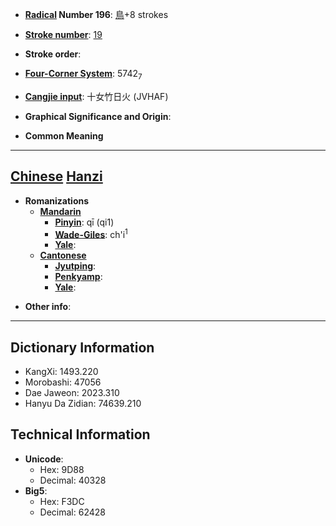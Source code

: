 * '''[[Wiktionary:Chinese radical index| Radical]] Number 196''': [[Wiktionary:Chinese radical index 鳥|鳥]]+8 strokes

* '''[[Wiktionary:Chinese total strokes index|Stroke number]]''': [[Wiktionary:Chinese total strokes index 19|19]]

* '''Stroke order''': 

* '''[[Wiktionary:Chinese four corner index|Four-Corner System]]''': 5742<sub>7</sub>

* '''[[Wiktionary:Chinese Cangjie index|Cangjie input]]''': 十女竹日火 (JVHAF)

* '''Graphical Significance and Origin''': 

* '''Common Meaning'''

----

== [[Chinese]] [[Hanzi]] ==

* '''Romanizations'''
** '''[[Mandarin]]'''
*** '''[[Pinyin]]''': qī (qi1)
*** '''[[Wade-Giles]]''': ch'i<sup>1</sup>
*** '''[[Yale]]''': 
** '''[[Cantonese]]'''
*** '''[[Jyutping]]''':
*** '''[[Penkyamp]]''': 
*** '''[[Yale]]''': 

* '''Other info''': 

----

== Dictionary Information ==

* KangXi: 1493.220
* Morobashi: 47056
* Dae Jaweon: 2023.310
* Hanyu Da Zidian: 74639.210

== Technical Information ==

* '''Unicode''':
** Hex: 9D88
** Decimal: 40328
* '''Big5''':
** Hex: F3DC
** Decimal: 62428